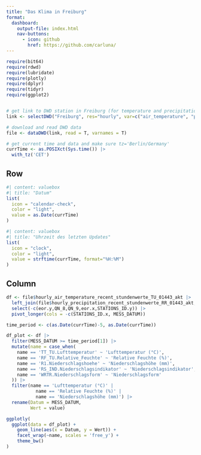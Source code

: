 ```yaml
---
title: "Das Klima in Freiburg"
format: 
  dashboard:
    output-file: index.html
    nav-buttons:
      - icon: github
        href: https://github.com/carluna/
---
```


```r
require(bit64)
require(rdwd)
require(lubridate)
require(plotly)
require(dplyr)
require(tidyr)
require(ggplot2)


# get link to DWD station in Freiburg (for temperature and precipitation, hourly)
link <- selectDWD("Freiburg", res="hourly", var=c("air_temperature", "precipitation"), per="recent")

# download and read DWD data
file <- dataDWD(link, read = T, varnames = T)

# get current time and data and make sure tz='Berlin/Germany'
currTime <- as.POSIXct(Sys.time()) |> 
  with_tz('CET')


```
## Row 

```r
#| content: valuebox
#| title: "Datum"
list(
  icon = "calendar-check",
  color = "light",
  value = as.Date(currTime)
)
```

```r
#| content: valuebox
#| title: "Uhrzeit des letzten Updates"
list(
  icon = "clock",
  color = "light",
  value = strftime(currTime, format="%H:%M")
)
```


## Column 
```r
df <- file$hourly_air_temperature_recent_stundenwerte_TU_01443_akt |> 
  left_join(file$hourly_precipitation_recent_stundenwerte_RR_01443_akt, by = "MESS_DATUM") |> 
  select(-c(eor.y,QN_8,QN_9,eor.x,STATIONS_ID.y)) |> 
  pivot_longer(cols = -c(STATIONS_ID.x, MESS_DATUM))

time_period <- c(as.Date(currTime)-5, as.Date(currTime))

df_plot <- df |> 
  filter(MESS_DATUM >= time_period[1]) |> 
  mutate(name = case_when(
    name == 'TT_TU.Lufttemperatur' ~ 'Lufttemperatur (°C)',
    name == 'RF_TU.Relative_Feuchte' ~ 'Relative Feuchte (%)',
    name == 'R1.Niederschlagshoehe' ~ 'Niederschlagshöhe (mm)',
    name == 'RS_IND.Niederschlagsindikator' ~ 'Niederschlagsindikator',
    name == 'WRTR.Niederschlagsform' ~ 'Niederschlagsform'
  )) |> 
  filter(name == 'Lufttemperatur (°C)' | 
           name == 'Relative Feuchte (%)' |
           name == 'Niederschlagshöhe (mm)') |> 
  rename(Datum = MESS_DATUM,
         Wert = value)

ggplotly(
  ggplot(data = df_plot) + 
    geom_line(aes(x = Datum, y = Wert)) + 
    facet_wrap(~name, scales = 'free_y') +
    theme_bw()
)
```
